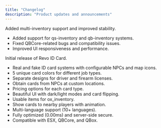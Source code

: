 ```yaml
---
title: "Changelog"
description: "Product updates and announcements"
---
```


<Update label="July 2025" description="v1.1">
  Added multi-inventory support and improved stability.

  - Added support for qs-inventory and qb-inventory systems.
  - Fixed QBCore-related bugs and compatibility issues.
  - Improved UI responsiveness and performance.
</Update>

<Update label="July 2025" description="v1.0">
  Initial release of Revo ID Card.

  - Real and fake ID card systems with configurable NPCs and map icons.
  - 5 unique card colors for different job types.
  - Separate designs for driver and firearm licenses.
  - Obtain cards from NPCs at custom locations.
  - Pricing options for each card type.
  - Beautiful UI with dark/light modes and card flipping.
  - Usable items for ox_inventory.
  - Show cards to nearby players with animation.
  - Multi-language support (10+ languages).
  - Fully optimized (0.00ms) and server-side secure.
  - Compatible with ESX, QBCore, and QBox.
</Update>